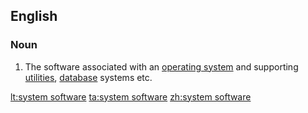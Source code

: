 ==English==

===Noun===
{{wikipedia}}
{{en-noun|-}}

# {{lb|en|computing}} The software associated with an [[operating system]] and supporting [[utility|utilities]], [[database]] systems etc.

[[lt:system software]]
[[ta:system software]]
[[zh:system software]]